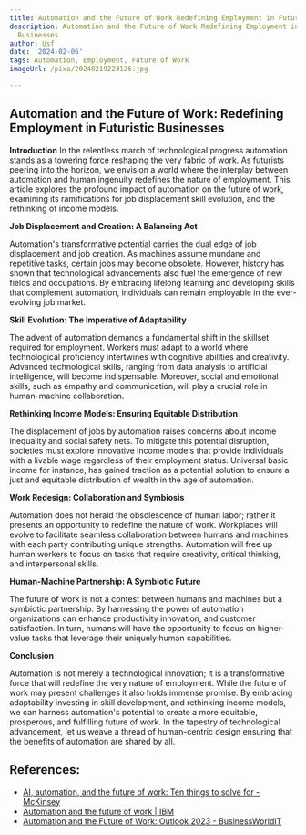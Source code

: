 ```yaml
---
title: Automation and the Future of Work Redefining Employment in Futuristic Businesses
description: Automation and the Future of Work Redefining Employment in Futuristic
  Businesses
author: Usf
date: '2024-02-06'
tags: Automation, Employment, Future of Work
imageUrl: /pixa/20240219223126.jpg

---
```

## Automation and the Future  of Work: Redefining Employment in  Futuristic Businesses

**Introduction**
In the relentless march of technological progress automation stands as a towering force reshaping the very fabric of work. As futurists peering into the horizon,  we envision a world where the interplay between automation and human ingenuity redefines the nature of employment. This article explores the profound impact of automation  on the future of work, examining its ramifications for  job  displacement skill evolution,  and the rethinking  of income models.

**Job Displacement and Creation: A Balancing Act**

Automation's transformative potential carries the dual edge  of job displacement and job creation. As  machines assume mundane and repetitive tasks, certain jobs may become obsolete.  However, history has shown that technological advancements also fuel the emergence of new fields and occupations. By embracing  lifelong learning and  developing skills that complement automation, individuals  can remain employable in the ever-evolving job market.

**Skill Evolution: The Imperative of Adaptability**

The advent of automation demands  a fundamental shift  in the skillset  required for employment. Workers must  adapt  to a world where technological proficiency intertwines with cognitive abilities and creativity. Advanced technological skills, ranging from data analysis to artificial  intelligence, will  become indispensable. Moreover, social and emotional skills, such as empathy and communication, will play a crucial role in human-machine collaboration.

**Rethinking Income Models: Ensuring Equitable Distribution**

The displacement of jobs by automation raises concerns about income  inequality and social safety nets. To mitigate this  potential disruption,  societies must explore  innovative income models  that provide individuals with a livable wage regardless of their employment status. Universal basic income for instance, has gained traction as a potential  solution to ensure a just  and equitable distribution of wealth in the age of automation.

**Work  Redesign: Collaboration and Symbiosis**

Automation  does not herald the  obsolescence  of human labor; rather it presents an opportunity to redefine the  nature of work. Workplaces  will evolve  to facilitate seamless  collaboration between humans  and machines with each  party contributing unique strengths. Automation will free up human workers to focus on tasks that require creativity, critical thinking, and interpersonal skills.

**Human-Machine Partnership:  A  Symbiotic Future**

The future of work is not a contest between humans and machines but a symbiotic partnership. By harnessing the power of automation organizations can enhance productivity innovation, and customer satisfaction. In turn, humans will have the opportunity to focus on higher-value tasks that leverage their  uniquely human capabilities.

**Conclusion**

Automation is not merely a technological innovation; it is a transformative force that will redefine the very  nature of employment. While  the future of work may present challenges it also holds  immense  promise. By embracing adaptability investing in skill development, and rethinking  income models, we can harness automation's potential to create a more equitable, prosperous, and fulfilling future of work. In the tapestry of technological advancement, let us weave a thread of human-centric design ensuring that the benefits of automation are shared by all.

## References:
- [AI, automation, and the future of work: Ten things to solve for - McKinsey](https://www.mckinsey.com/featured-insights/future-of-work/ai-automation-and-the-future-of-work-ten-things-to-solve-for)
- [Automation and the future of work | IBM](https://www.ibm.com/thought-leadership/institute-business-value/en-us/report/automation-workflows)
- [Automation and the Future of Work: Outlook 2023 - BusinessWorldIT](https://www.businessworldit.com/automation/automation-and-the-future-of-work-outlook-2023/)
